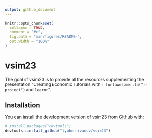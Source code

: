 ```yaml
---
output: github_document
---
```


<!-- README.md is generated from README.Rmd. Please edit that file -->

```r
knitr::opts_chunk$set(
  collapse = TRUE,
  comment = "#>",
  fig.path = "man/figures/README-",
  out.width = "100%"
)
```

# vsim23

<!-- badges: start -->
<!-- badges: end -->

The goal of vsim23 is to provide all the resources supplementing the presentation
"Creating Economic Tutorials with `r fontawesome::fa("r-project")` and `learnr`". 


## Installation

You can install the development version of vsim23 from [GitHub](https://github.com/) with:

``` r
# install.packages("devtools")
devtools::install_github("lyuben-ivanov/vsim23")
```



